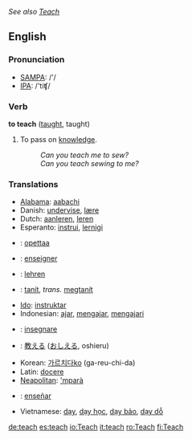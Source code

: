 ''See also [[Teach]]''
==English==
=== Pronunciation ===
*[[w:SAMPA|SAMPA]]: /'/
*[[w:IPA|IPA]]: /'tiʧ/

=== Verb ===

'''to teach''' ([[taught]], taught)

# To pass on [[knowledge]].
#: ''Can you teach me to sew?''
#: ''Can you teach sewing to me?''

=== Translations ===
*[[Alabama]]: [[aabachi]]
*Danish: [[undervise]], [[lære]]
*Dutch: [[aanleren]], [[leren]]
*Esperanto: [[instrui]], [[lernigi]]
*{{fi}}: [[opettaa]]
*{{fr}}: [[enseigner]]
*{{de}}: [[lehren]]
*{{hu}}: [[tanít]], ''trans.'' [[megtanít]]
*[[Ido]]: [[instruktar]]
*Indonesian: [[ajar]], [[ajar|mengajar]], [[ajar|mengajari]]
*{{it}}: [[insegnare]]
*{{ja}}: [[教える]] ([[おしえる]], oshieru)
*Korean: [[가르치다]][[:ko:가르치다|ko]] (ga-reu-chi-da)
*Latin: [[docere]]
*[[Neapolitan]]: [['mparà]]
*{{es}}: [[enseñar]]
*Vietnamese: [[dạy]], [[dạy học]], [[dạy bảo]], [[dạy dỗ]]

[[de:teach]]
[[es:teach]]
[[io:Teach]]
[[it:teach]]
[[ro:Teach]]
[[fi:Teach]]